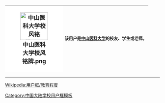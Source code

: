 {| cellspacing="0" style="width:240px;background:#A4D3EE;border:solid #aaaa00 1px;margin:1px;"
! style="width:45px;height:45px;background:#ffffff;font-size:14pt" lang="en" | [[File:中山医科大学校风铭牌.png|90px]]
| style="font-size:10pt;padding:4pt;line-height:1.25em" | 该用户是'''[[中山医科大学]]'''的校友、学生或老师。
|}
<includeonly>[[Category:中山医科大学维基人|{{PAGENAME}}]]</includeonly>
<noinclude>
<div style="clear:both">
----
[[Wikipedia:用户框/教育程度]]</div>
[[Category:中国大陆学校用户框模板]]
</noinclude>